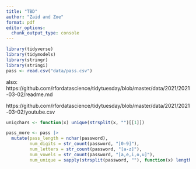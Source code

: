 ```yaml
---
title: "TBD"
author: "Zaid and Zoe"
format: pdf
editor_options: 
  chunk_output_type: console
---
```


```r
library(tidyverse) 
library(tidymodels)
library(stringr)
library(stringi)
pass <- read.csv("data/pass.csv")
```

also: https://github.com/rfordatascience/tidytuesday/blob/master/data/2021/2021-03-02/readme.md

https://github.com/rfordatascience/tidytuesday/blob/master/data/2021/2021-03-02/youtube.csv

```r


uniqchars <- function(x) unique(strsplit(x, "")[[1]]) 

pass_more <- pass |>
  mutate(pass_length = nchar(password),
         num_digits = str_count(password, "[0-9]"),
         num_letters = str_count(password, "[a-z]"),
         num_vowels = str_count(password, "[a,e,i,o,u]"),
         num_unique = sapply(strsplit(password, ""), function(x) length(unique(x))))
```
